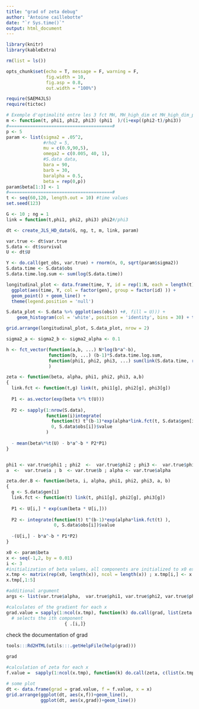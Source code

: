 ```yaml
---
title: "grad of zeta debug"
author: "Antoine caillebotte"
date: "`r Sys.time()`"
output: html_document
---
```


<style type="text/css">
.main-container {
  max-width: 1000px;
  margin-left: auto;
  margin-right: auto;
}
</style>
  
```r
library(knitr)
library(kableExtra)

rm(list = ls())

opts_chunk$set(echo = T, message = F, warning = F,
               fig.width = 10,
               fig.asp = 0.8,
               out.width = "100%")

require(SAEM4JLS)
require(tictoc)
```



```r
# Exemple d'optimalité entre les 3 fct MH, MH_high_dim et MH_high_dim_para sur le modèle non lineaire mixte
m <- function(t, phi1, phi2, phi3) (phi1  )/(1+exp((phi2-t)/phi3))
#=======================================#
p <- 5
param <- list(sigma2 = .05^2,
              #rho2 = 5,
              mu = c(0.9,90,5),
              omega2 = c(0.005, 40, 1),
              #S.data data,
              bara = 90,
              barb = 30,
              baralpha = 0.5,
              beta = rep(0,p))
param$beta[1:3] <- 1
#=======================================#
t <- seq(60,120, length.out = 10) #time values
set.seed(123)

G <- 10 ; ng = 1
link = function(t,phi1, phi2, phi3) phi2#/phi3

dt <- create_JLS_HD_data(G, ng, t, m, link, param)

var.true <- dt$var.true 
S.data <- dt$survival
U <- dt$U

Y <- do.call(get_obs, var.true) + rnorm(n, 0, sqrt(param$sigma2))
S.data.time <- S.data$obs
S.data.time.log.sum <- sum(log(S.data.time))
```

```r
longitudinal_plot <- data.frame(time, Y, id = rep(1:N, each = length(t)), gen = rep(1:G, each = ng*length(t)) ) %>%
  ggplot(aes(time, Y, col = factor(gen), group = factor(id) )) +
  geom_point() + geom_line() +
  theme(legend.position = 'null')

S.data_plot <- S.data %>% ggplot(aes(obs)) +#, fill = U))) +
    geom_histogram(col = 'white', position = 'identity', bins = 30) + theme(legend.position = 'null')

grid.arrange(longitudinal_plot, S.data_plot, nrow = 2)
```

```r
sigma2_a <- sigma2_b <- sigma2_alpha <- 0.1

h <- fct_vector(function(a,b, ...) N*log(b*a^-b),
                function(b, ...) (b-1)*S.data.time.log.sum,
                function(phi1, phi2, phi3, ...) sum(link(S.data.time, rep(phi1, ng), rep(phi2, ng), rep(phi3, ng) )) 
                )

zeta <- function(beta, alpha, phi1, phi2, phi3, a,b)
{
  link.fct <- function(t,g) link(t, phi1[g], phi2[g], phi3[g])
  
  P1 <- as.vector(exp(beta %*% t(U)))
  
  P2 <- sapply(1:nrow(S.data), 
               function(i)integrate(
                 function(t) t^(b-1)*exp(alpha*link.fct(t, S.data$gen[i])),
                 0, S.data$obs[i])$value
               )
  
  - mean(beta%*%t(U) - b*a^-b * P2*P1)
}


phi1 <- var.true$phi1 ; phi2  <-  var.true$phi2 ; phi3 <-  var.true$phi3
a  <-  var.true$a ; b  <- var.true$b ; alpha <- var.true$alpha

zeta.der.B <- function(beta, i, alpha, phi1, phi2, phi3, a, b)
{
  g <- S.data$gen[i]
  link.fct <- function(t) link(t, phi1[g], phi2[g], phi3[g])
  
  P1 <- U[i,] * exp(sum(beta * U[i,]))
  
  P2 <- integrate(function(t) t^(b-1)*exp(alpha*link.fct(t) ),
                  0, S.data$obs[i])$value
  
  -(U[i,] - b*a^-b * P1*P2)
}
```



```r
x0 <- param$beta
x <- seq(-1,2, by = 0.01)
i <- 3
#initialization of beta values, all components are initialized to x0 except the ith component which varies between -1 and 2
x.tmp <- matrix(rep(x0, length(x)), ncol = length(x)) ; x.tmp[i,] <- x
x.tmp[,1:5]

#additional argument
args <- list(var.true$alpha,  var.true$phi1, var.true$phi2, var.true$phi3, var.true$a,var.true$b)

#calculates of the gradient for each x
grad.value = sapply(1:ncol(x.tmp), function(k) do.call(grad, list(zeta.der.B, x.tmp[,k], 1:N, args)) ) %>%
  # selects the ith component
                      { .[i,]}
```

check the documentation of grad
```r
tools:::Rd2HTML(utils:::.getHelpFile(help(grad)))
```

```r
grad
```

```r

#calculation of zeta for each x 
f.value =  sapply(1:ncol(x.tmp), function(k) do.call(zeta, c(list(x.tmp[,k]), args)) )

# some plot
dt <- data.frame(grad = grad.value, f = f.value, x = x)
grid.arrange(ggplot(dt, aes(x,f))+geom_line(),
             ggplot(dt, aes(x,grad))+geom_line())
```



